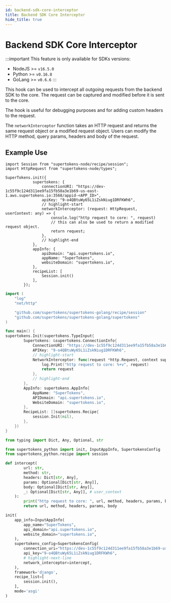 ```yaml
---
id: backend-sdk-core-interceptor
title: Backend SDK Core Interceptor
hide_title: true
---
```



<!-- COPY DOCS -->
<!-- ./emailpassword/advanced-customizations/backend-sdk-core-interceptor.mdx -->

# Backend SDK Core Interceptor

:::important
This feature is only available for SDKs versions:
- NodeJS >= `v16.5.0`
- Python >= `v0.16.8`
- GoLang >= `v0.6.6`
:::

This hook can be used to intercept all outgoing requests from the backend SDK to the core. The request can be captured and modified before it is sent to the core.

The hook is useful for debugging purposes and for adding custom headers to the request.

The `networkInterceptor` function takes an HTTP request and returns the same request object or a modified request object. 
Users can modify the HTTP method, query params, headers and body of the request.

## Example Use

<BackendSDKTabs>
<TabItem value="nodejs">

```tsx
import Session from "supertokens-node/recipe/session";
import HttpRequest from "supertokens-node/types";

SuperTokens.init({
            supertokens: {
                connectionURI: "https://dev-1c55f9c124d311ee9fa15fb58a3e1b69-us-east-1.aws.supertokens.io:3568/appid-<APP_ID>",
                apiKey: "9-o4QBtuWy65L1iZskNiug1DRFKWh6",
                // highlight-start
                networkInterceptor: (request: HttpRequest, userContext: any) => {
                    console.log("http request to core: ", request)
                    // this can also be used to return a modified request object.
                    return request;
                },
                // highlight-end
            },
            appInfo: {
                apiDomain: "api.supertokens.io",
                appName: "SuperTokens",
                websiteDomain: "supertokens.io",
            },
            recipeList: [
                Session.init()
            ],
        });
```
</TabItem>
<TabItem value="go">

```go
import (
    "log"
    "net/http"

    "github.com/supertokens/supertokens-golang/recipe/session"
    "github.com/supertokens/supertokens-golang/supertokens"
)

func main() {
supertokens.Init(supertokens.TypeInput{
        Supertokens: &supertokens.ConnectionInfo{
            ConnectionURI: "https://dev-1c55f9c124d311ee9fa15fb58a3e1b69-us-east-1.aws.supertokens.io:3568/appid-<APP_ID>",
            APIKey: "9-o4QBtuWy65L1iZskNiug1DRFKWh6",
            // highlight-start
            NetworkInterceptor: func(request *http.Request, context supertokens.UserContext) *http.Request {
				log.Print("http request to core: %+v", request)
				return request
			},
            // highlight-end
        },
        AppInfo: supertokens.AppInfo{
            AppName: "SuperTokens",
            APIDomain: "api.supertokens.io",
            WebsiteDomain: "supertokens.io",
        },
        RecipeList: []supertokens.Recipe{
            session.Init(nil),
        },
    })
}
```
</TabItem>
<TabItem value="python">

```python
from typing import Dict, Any, Optional, str

from supertokens_python import init, InputAppInfo, SupertokensConfig
from supertokens_python.recipe import session

def intercept(
        url: str,
        method: str,
        headers: Dict[str, Any],
        params: Optional[Dict[str, Any]],
        body: Optional[Dict[str, Any]],
        _: Optional[Dict[str, Any]], # user_context
    ):
        print("http request to core: ", url, method, headers, params, body)
        return url, method, headers, params, body

init(
    app_info=InputAppInfo(
        app_name="SuperTokens",
        api_domain="api.supertokens.io",
        website_domain="supertokens.io",
    ),
    supertokens_config=SupertokensConfig(
        connection_uri="https://dev-1c55f9c124d311ee9fa15fb58a3e1b69-us-east-1.aws.supertokens.io:3568/appid-<APP_ID>",
        api_key="9-o4QBtuWy65L1iZskNiug1DRFKWh6",
        # highlight-next-line
        network_interceptor=intercept,
    ),
    framework='django',
    recipe_list=[
        session.init(),
    ],
    mode='asgi'
)
```
</TabItem>
</BackendSDKTabs>
